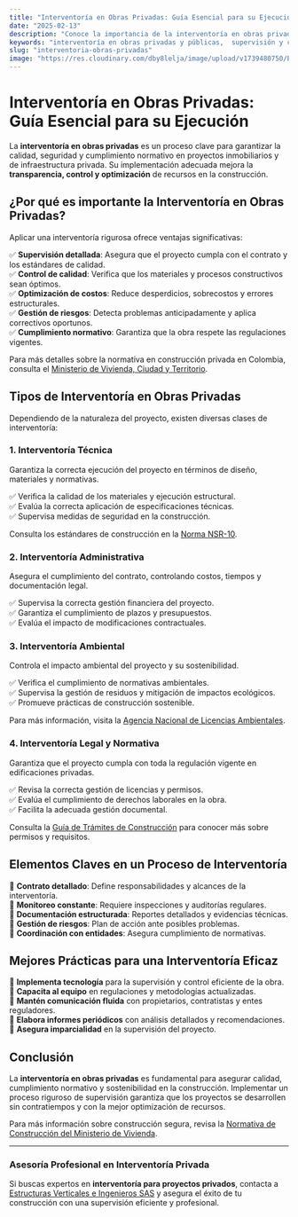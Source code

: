 ```yaml
---
title: "Interventoría en Obras Privadas: Guía Esencial para su Ejecución"
date: "2025-02-13"
description: "Conoce la importancia de la interventoría en obras privadas, su impacto en la calidad y seguridad de los proyectos, y las mejores prácticas para una gestión eficiente."
keywords: "interventoría en obras privadas y públicas,  supervisión y control de construcción privada, control de calidad en edificaciones y proyectos inmobiliarios, gestión y auditoría de obras privadas en Colombia, normativa y regulación de interventoría privada, contratos y requisitos para interventoría en Colombia, interventoría en Bogotá, interventoría en Ibague, interventoría en principales ciudades de Colombia"
slug: "interventoria-obras-privadas"
image: "https://res.cloudinary.com/dby8lelja/image/upload/v1739480750/Estructuras%20Verticales%20e%20Ingenieros%20SAS/Imagenes%20Blog/intercentoria_de_obras_privadas_qxbrfm.webp"
---
```


# Interventoría en Obras Privadas: Guía Esencial para su Ejecución

La **interventoría en obras privadas** es un proceso clave para garantizar la calidad, seguridad y cumplimiento normativo en proyectos inmobiliarios y de infraestructura privada. Su implementación adecuada mejora la **transparencia, control y optimización** de recursos en la construcción.

## ¿Por qué es importante la Interventoría en Obras Privadas?

Aplicar una interventoría rigurosa ofrece ventajas significativas:

✅ **Supervisión detallada**: Asegura que el proyecto cumpla con el contrato y los estándares de calidad.  
✅ **Control de calidad**: Verifica que los materiales y procesos constructivos sean óptimos.  
✅ **Optimización de costos**: Reduce desperdicios, sobrecostos y errores estructurales.  
✅ **Gestión de riesgos**: Detecta problemas anticipadamente y aplica correctivos oportunos.  
✅ **Cumplimiento normativo**: Garantiza que la obra respete las regulaciones vigentes.  

Para más detalles sobre la normativa en construcción privada en Colombia, consulta el [Ministerio de Vivienda, Ciudad y Territorio](https://www.minvivienda.gov.co/).

## Tipos de Interventoría en Obras Privadas

Dependiendo de la naturaleza del proyecto, existen diversas clases de interventoría:

### 1. Interventoría Técnica

Garantiza la correcta ejecución del proyecto en términos de diseño, materiales y normativas.

✅ Verifica la calidad de los materiales y ejecución estructural.  
✅ Evalúa la correcta aplicación de especificaciones técnicas.  
✅ Supervisa medidas de seguridad en la construcción.  

Consulta los estándares de construcción en la [Norma NSR-10](https://www.andi.com.co/uploads/reglamento_colombiano_construccion_sismo_resistente_636536179523160220.pdf).

### 2. Interventoría Administrativa

Asegura el cumplimiento del contrato, controlando costos, tiempos y documentación legal.

✅ Supervisa la correcta gestión financiera del proyecto.  
✅ Garantiza el cumplimiento de plazos y presupuestos.  
✅ Evalúa el impacto de modificaciones contractuales.  

### 3. Interventoría Ambiental

Controla el impacto ambiental del proyecto y su sostenibilidad.

✅ Verifica el cumplimiento de normativas ambientales.  
✅ Supervisa la gestión de residuos y mitigación de impactos ecológicos.  
✅ Promueve prácticas de construcción sostenible.  

Para más información, visita la [Agencia Nacional de Licencias Ambientales](https://www.anla.gov.co/).

### 4. Interventoría Legal y Normativa

Garantiza que el proyecto cumpla con toda la regulación vigente en edificaciones privadas.

✅ Revisa la correcta gestión de licencias y permisos.  
✅ Evalúa el cumplimiento de derechos laborales en la obra.  
✅ Facilita la adecuada gestión documental.  

Consulta la [Guía de Trámites de Construcción](https://www.minvivienda.gov.co/tramites-y-servicios) para conocer más sobre permisos y requisitos.

## Elementos Claves en un Proceso de Interventoría

📌 **Contrato detallado**: Define responsabilidades y alcances de la interventoría.  
📌 **Monitoreo constante**: Requiere inspecciones y auditorías regulares.  
📌 **Documentación estructurada**: Reportes detallados y evidencias técnicas.  
📌 **Gestión de riesgos**: Plan de acción ante posibles problemas.  
📌 **Coordinación con entidades**: Asegura cumplimiento de normativas.  

## Mejores Prácticas para una Interventoría Eficaz

🔹 **Implementa tecnología** para la supervisión y control eficiente de la obra.  
🔹 **Capacita al equipo** en regulaciones y metodologías actualizadas.  
🔹 **Mantén comunicación fluida** con propietarios, contratistas y entes reguladores.  
🔹 **Elabora informes periódicos** con análisis detallados y recomendaciones.  
🔹 **Asegura imparcialidad** en la supervisión del proyecto.  

## Conclusión

La **interventoría en obras privadas** es fundamental para asegurar calidad, cumplimiento normativo y sostenibilidad en la construcción. Implementar un proceso riguroso de supervisión garantiza que los proyectos se desarrollen sin contratiempos y con la mejor optimización de recursos.

Para más información sobre construcción segura, revisa la [Normativa de Construcción del Ministerio de Vivienda](https://www.minvivienda.gov.co/).

---

### Asesoría Profesional en Interventoría Privada

Si buscas expertos en **interventoría para proyectos privados**, contacta a [Estructuras Verticales e Ingenieros SAS](https://www.estructurasverticales.com/) y asegura el éxito de tu construcción con una supervisión eficiente y profesional.

